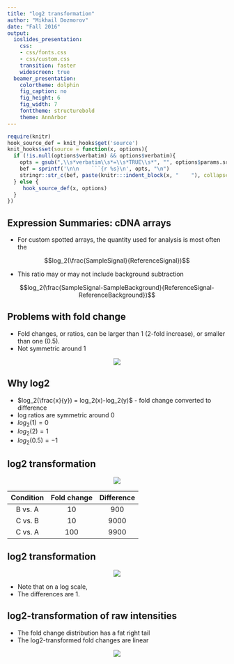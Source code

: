 ```yaml
---
title: "log2 transformation"
author: "Mikhail Dozmorov"
date: "Fall 2016"
output:
  ioslides_presentation:
    css:
    - css/fonts.css
    - css/custom.css
    transition: faster
    widescreen: true
  beamer_presentation:
    colortheme: dolphin
    fig_caption: no
    fig_height: 6
    fig_width: 7
    fonttheme: structurebold
    theme: AnnArbor
---
```


```r
require(knitr)
hook_source_def = knit_hooks$get('source')
knit_hooks$set(source = function(x, options){
  if (!is.null(options$verbatim) && options$verbatim){
    opts = gsub(",\\s*verbatim\\s*=\\s*TRUE\\s*", "", options$params.src)
    bef = sprintf('\n\n    ```{r %s}\n', opts, "\n")
    stringr::str_c(bef, paste(knitr:::indent_block(x, "    "), collapse = '\n'), "\n    ```\n")
  } else {
     hook_source_def(x, options)
  }
})
```

## Expression Summaries: cDNA arrays {.larger}

- For custom spotted arrays, the quantity used for analysis is most often the 

$$log_2(\frac{SampleSignal}{ReferenceSignal})$$

- This ratio may or may not include background subtraction

$$log_2(\frac{SampleSignal-SampleBackground}{ReferenceSignal-ReferenceBackground})$$

## Problems with fold change {.larger}

- Fold changes, or ratios, can be larger than 1 (2-fold increase), or smaller than one (0.5). 
- Not symmetric around 1

<center>
![](img/figure15.png)
</center>

## Why log2 {.larger}

- $log_2(\frac{x}{y}) = log_2(x)-log_2(y)$ - fold change converted to difference
- log ratios are symmetric around 0
- $log_2(1) = 0$
- $log_2(2) = 1$
- $log_2(0.5) = -1$


## log2 transformation {.larger}

<center>
![](img/figure16.png)
</center>

| Condition | Fold change | Difference |
|:---------:|:-----------:|:----------:|
|  B vs. A  |      10     |     900    |
|  C vs. B  |      10     |    9000    |
|  C vs. A  |     100     |    9900    |

## log2 transformation {.larger}

<center>
![](img/figure17.png)
</center>

- Note that on a log scale,
- The differences are 1.

## log2-transformation of raw intensities {.larger}

- The fold change distribution has a fat right tail
- The log2-transformed fold changes are linear

<center>
![](img/figure18.png)
</center>
